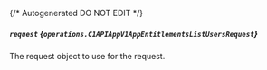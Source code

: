 {/* Autogenerated DO NOT EDIT  */}

##### `request` *{`operations.C1APIAppV1AppEntitlementsListUsersRequest`}*
The request object to use for the request.
<Collapsible>
    <C1APIAppV1AppEntitlementsListUsersRequest/>
</Collapsible>


